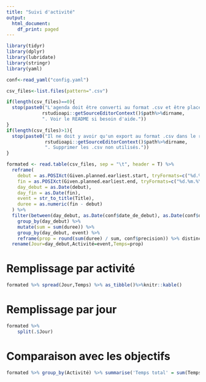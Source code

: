 ```yaml
---
title: "Suivi d'activité"
output:
  html_document:
    df_print: paged
---
```


```r
library(tidyr)
library(dplyr)
library(lubridate)
library(stringr)
library(yaml)
```


```r
conf<-read_yaml("config.yaml")

csv_files<-list.files(pattern=".csv")

if(length(csv_files)==0){
  stop(paste0("L'agenda doit être converti au format .csv et être placé dans le répértoire ",
             rstudioapi::getSourceEditorContext()$path%>%dirname,
             ". Voir le README si besoin d'aide."))
}
if(length(csv_files)>1){
  stop(paste0("Il ne doit y avoir qu'un export au format .csv dans le répértoire ",
              rstudioapi::getSourceEditorContext()$path%>%dirname,
              ". Supprimer les .csv non utilisés."))
}

formated <- read.table(csv_files, sep = "\t", header = T) %>%
  reframe(
    debut = as.POSIXct(Given.planned.earliest.start, tryFormats=c("%d.%m.%Y %H:%M","%m/%d/%Y %H:%M")),
    fin = as.POSIXct(Given.planned.earliest.end, tryFormats=c("%d.%m.%Y %H:%M","%m/%d/%Y %H:%M")),
    day_debut = as.Date(debut),
    day_fin = as.Date(fin),
    event = str_to_title(Title),
    duree = as.numeric(fin - debut)
  ) %>%
  filter(between(day_debut, as.Date(conf$date_de_debut), as.Date(conf$date_de_fin))) %>%
    group_by(day_debut) %>%
    mutate(sum = sum(duree)) %>%
    group_by(day_debut, event) %>%
    reframe(prop = round(sum(duree) / sum, conf$precision)) %>% distinct%>%
  rename(Jour=day_debut,Activité=event,Temps=prop)
```

# Remplissage par activité
```r
formated %>% spread(Jour,Temps) %>% as_tibble()%>%knitr::kable()
```
# Remplissage par jour
```r
formated %>%
    split(.$Jour)
```

# Comparaison avec les objectifs
```r
formated %>% group_by(Activité) %>% summarise('Temps total' = sum(Temps))
```
